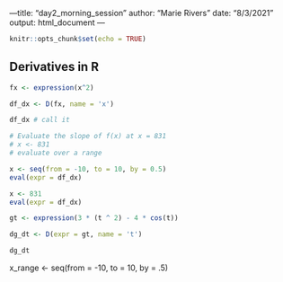 ---title: "day2_morning_session"
author: "Marie Rivers"
date: "8/3/2021"
output: html_document
---

```r
knitr::opts_chunk$set(echo = TRUE)
```

## Derivatives in R

```r
fx <- expression(x^2)

df_dx <- D(fx, name = 'x')

df_dx # call it

# Evaluate the slope of f(x) at x = 831
# x <- 831
# evaluate over a range

x <- seq(from = -10, to = 10, by = 0.5)
eval(expr = df_dx)

x <- 831
eval(expr = df_dx)

```

```r
gt <- expression(3 * (t ^ 2) - 4 * cos(t))

dg_dt <- D(expr = gt, name = 't')

dg_dt
```

x_range <- seq(from = -10, to = 10, by = .5)

